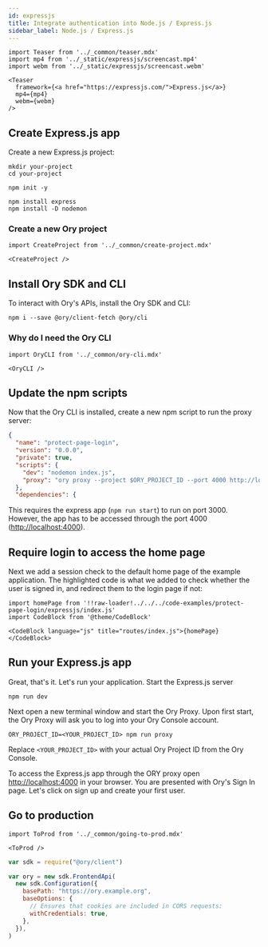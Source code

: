```yaml
---
id: expressjs
title: Integrate authentication into Node.js / Express.js
sidebar_label: Node.js / Express.js
---
```


```mdx-code-block
import Teaser from '../_common/teaser.mdx'
import mp4 from '../_static/expressjs/screencast.mp4'
import webm from '../_static/expressjs/screencast.webm'

<Teaser
  framework={<a href="https://expressjs.com/">Express.js</a>}
  mp4={mp4}
  webm={webm}
/>
```

## Create Express.js app

Create a new Express.js project:

```shell
mkdir your-project
cd your-project

npm init -y

npm install express
npm install -D nodemon
```

### Create a new Ory project

```mdx-code-block
import CreateProject from '../_common/create-project.mdx'

<CreateProject />
```

## Install Ory SDK and CLI

To interact with Ory's APIs, install the Ory SDK and CLI:

```shell
npm i --save @ory/client-fetch @ory/cli
```

### Why do I need the Ory CLI

```mdx-code-block
import OryCLI from '../_common/ory-cli.mdx'

<OryCLI />
```

## Update the npm scripts

Now that the Ory CLI is installed, create a new npm script to run the proxy server:

```json title="package.json"  {7}
{
  "name": "protect-page-login",
  "version": "0.0.0",
  "private": true,
  "scripts": {
    "dev": "nodemon index.js",
    "proxy": "ory proxy --project $ORY_PROJECT_ID --port 4000 http://localhost:3000/"
  },
  "dependencies": {
```

This requires the express app (`npm run start`) to run on port 3000. However, the app has to be accessed through the port 4000
([http://localhost:4000](http://localhost:4000)).

## Require login to access the home page

Next we add a session check to the default home page of the example application. The highlighted code is what we added to check
whether the user is signed in, and redirect them to the login page if not:

```mdx-code-block
import homePage from '!!raw-loader!../../../code-examples/protect-page-login/expressjs/index.js'
import CodeBlock from '@theme/CodeBlock'

<CodeBlock language="js" title="routes/index.js">{homePage}</CodeBlock>
```

## Run your Express.js app

Great, that's it. Let's run your application. Start the Express.js server

```shell
npm run dev
```

Next open a new terminal window and start the Ory Proxy. Upon first start, the Ory Proxy will ask you to log into your Ory Console
account.

```shell
ORY_PROJECT_ID=<YOUR_PROJECT_ID> npm run proxy
```

Replace `<YOUR_PROJECT_ID>` with your actual Ory Project ID from the Ory Console.

To access the Express.js app through the ORY proxy open [http://localhost:4000](http://localhost:4000) in your browser. You are
presented with Ory's Sign In page. Let's click on sign up and create your first user.

## Go to production

```mdx-code-block
import ToProd from '../_common/going-to-prod.mdx'

<ToProd />
```

```js
var sdk = require("@ory/client")

var ory = new sdk.FrontendApi(
  new sdk.Configuration({
    basePath: "https://ory.example.org",
    baseOptions: {
      // Ensures that cookies are included in CORS requests:
      withCredentials: true,
    },
  }),
)
```

